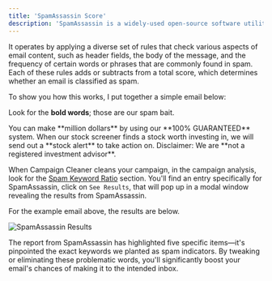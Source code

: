 ```yaml
---
title: 'SpamAssassin Score'
description: 'SpamAssassin is a widely-used open-source software utility that evaluates and filters email to identify spam, also known as junk or unsolicited bulk email.'
---
```


It operates by applying a diverse set of rules that check various aspects of email content, such as header fields, the body of the message, and the frequency of certain words or phrases that are commonly found in spam. Each of these rules adds or subtracts from a total score, which determines whether an email is classified as spam.


To show you how this works, I put together a simple email below:

Look for the **bold words**; those are our spam bait.

<Card>
You can make **million dollars** by using our **100% GUARANTEED** system. When our stock screener finds a stock worth investing in, we will send out a **stock alert** to take action on. Disclaimer: We are **not a registered investment advisor**.
</Card>

When Campaign Cleaner cleans your campaign, in the campaign analysis, look for the [Spam Keyword Ratio](/features-settings/spam-trigger-detection) 
section. You'll find an entry specifically for SpamAssassin, click on `See Results`, that will pop up in a modal window revealing the results from SpamAssassin. 

For the example email above, the results are below. 

![SpamAssassin Results](/images/spam-assassin-test-1.png)

The report from SpamAssassin has highlighted five specific items—it's pinpointed the exact keywords we planted as spam indicators. By tweaking or eliminating these problematic words, you'll significantly boost your email's chances of making it to the intended inbox.